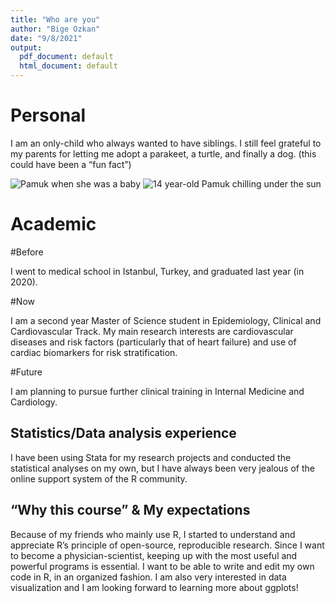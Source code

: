 ```yaml
---
title: "Who are you"
author: "Bige Ozkan"
date: "9/8/2021"
output:
  pdf_document: default
  html_document: default
---
```


# Personal

I am an only-child who always wanted to have siblings. I still feel grateful to my parents for letting me adopt a parakeet, a turtle, and finally a dog. (this could have been a "fun fact")

![Pamuk when she was a baby](/Users/bigeozkan/Documents/GitHub/biostat776-intro-bige-ozkan/biostat776-intro-bige-ozkan/pamuk_baby.jpg)
![14 year-old Pamuk chilling under the sun](/Users/bigeozkan/Documents/GitHub/biostat776-intro-bige-ozkan/biostat776-intro-bige-ozkan/pamuk_14.jpg)


# Academic

#Before

I went to medical school in Istanbul, Turkey, and graduated last year (in 2020).  

#Now

I am a second year Master of Science student in Epidemiology, Clinical and Cardiovascular Track. My main research interests are cardiovascular diseases and risk factors (particularly that of heart failure) and use of cardiac biomarkers for risk stratification.

#Future

I am planning to pursue further clinical training in Internal Medicine and Cardiology. 

## Statistics/Data analysis experience

I have been using Stata for my research projects and conducted the statistical analyses on my own, but I have always been very jealous of the online support system of the R community.  

## "Why this course" & My expectations

Because of my friends who mainly use R, I started to understand and appreciate R's principle of open-source, reproducible research. Since I want to become a physician-scientist, keeping up with the most useful and powerful programs is essential. I want to be able to write and edit my own code in R, in an organized fashion. I am also very interested in data visualization and I am looking forward to learning more about ggplots!


